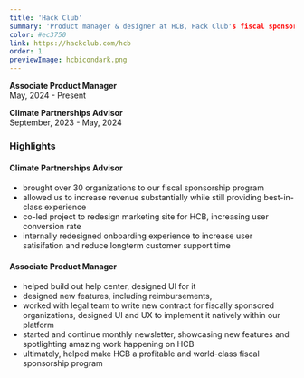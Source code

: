 ```yaml
---
title: 'Hack Club'
summary: 'Product manager & designer at HCB, Hack Club's fiscal sponsorship program. Building tools for the next generation of nonprofits around the world.'
color: #ec3750
link: https://hackclub.com/hcb
order: 1
previewImage: hcbicondark.png
---
```


**Associate Product Manager**\
May, 2024 - Present

**Climate Partnerships Advisor**\
September, 2023 - May, 2024

### Highlights

#### Climate Partnerships Advisor

- brought over 30 organizations to our fiscal sponsorship program
- allowed us to increase revenue substantially while still providing best-in-class experience
- co-led project to redesign marketing site for HCB, increasing user conversion rate
- internally redesigned onboarding experience to increase user satisifation and reduce longterm customer support time

#### Associate Product Manager

- helped build out help center, designed UI for it
- designed new features, including reimbursements,
- worked with legal team to write new contract for fiscally sponsored organizations, designed UI and UX to implement it natively within our platform
- started and continue monthly newsletter, showcasing new features and spotlighting amazing work happening on HCB
- ultimately, helped make HCB a profitable and world-class fiscal sponsorship program
